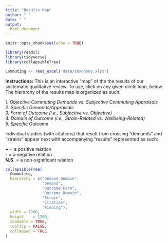 ```yaml
---
title: "Results Map"
author: " "
date: " "
output:
  html_document
---
```


```r
knitr::opts_chunk$set(echo = TRUE)
```

```r
library(readxl)
library(tidyverse)
library(collapsibleTree)
```

```r
Commuting <- read_excel("data/taxonomy.xlsx")
```

**Instructions:** This is an interactive “map” of the the results of our systematic qualitative review. To use, click on any given circle icon, below. The hierarchy of the results map is organized as such:

*1. Objective Commuting Demands vs. Subjective Commuting Appraisals*  
*2. Specific Demands/Appraisals*  
*3. Form of Outcome (i.e., Subjective vs. Objective)*  
*4. Domain of Outcome (i.e., Strain-Related vs. Wellbeing-Related)*  
*5. Specific Outcome*  

Individual studies (with citations) that result from crossing “demands” and “strains” appear next with accompanying “results” represented as such:  

**+** = a positive relation  
**-** = a negative relation  
**N.S.** = a non-significant relation  


```r
collapsibleTree(
  Commuting,
  hierarchy = c("Demand Domain", 
                "Demand",
                "Outcome Form",
                "Outcome Domain",
                "Strain",
                "Citation",
                "Finding"),
  width = 1200,
  height	= 1200,
  zoomable = TRUE,
  tooltip = FALSE,
  collapsed = TRUE
)
```


